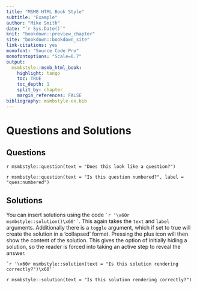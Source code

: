 ```yaml
---
title: "MSMB HTML Book Style"
subtitle: "Example"
author: "Mike Smith"
date: "`r Sys.Date()`"
knit: "bookdown::preview_chapter"
site: "bookdown::bookdown_site"
link-citations: yes
monofont: "Source Code Pro"
monofontoptions: "Scale=0.7"
output:
  msmbstyle::msmb_html_book:
    highlight: tango
    toc: TRUE
    toc_depth: 1
    split_by: chapter
    margin_references: FALSE
bibliography: msmbstyle-ex.bib
---
```


# Questions and Solutions


## Questions

`r msmbstyle::question(text = "Does this look like a question?")`

`r msmbstyle::question(text = "Is this question numbered?", label = "ques:numbered")`

## Solutions

You can insert solutions using the code `` `r '\x60r msmbstyle::solution()\x60'` ``.  This again takes the `text` and `label` arguments.  Additionally there is a `toggle` argument, which if set to true will create the solution in a 'collapsed' format.  Pressing the plus icon will then show the content of the solution.  This gives the option of initially hiding a solution, so the reader is forced into taking an active step to reveal the answer.

`` `r '\x60r msmbstyle::solution(text = "Is this solution rendering correctly?")\x60'` ``

`r msmbstyle::solution(text = "Is this solution rendering correctly?")`